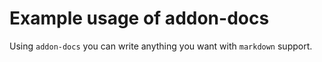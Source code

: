 # Example usage of addon-docs

Using `addon-docs` you can write anything you want with `markdown` support.